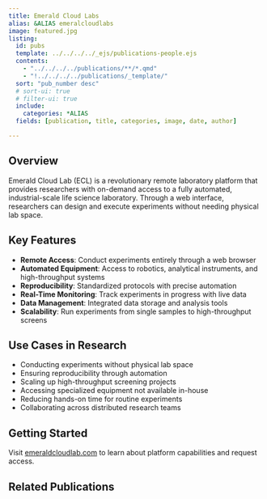 ```yaml
---
title: Emerald Cloud Labs
alias: &ALIAS emeralcloudlabs
image: featured.jpg
listing:
  id: pubs
  template: ../../../../_ejs/publications-people.ejs 
  contents: 
    - "../../../../publications/**/*.qmd"
    - "!../../../../publications/_template/"
  sort: "pub_number desc"
  # sort-ui: true
  # filter-ui: true
  include:
    categories: *ALIAS
  fields: [publication, title, categories, image, date, author]

---
```


## Overview

Emerald Cloud Lab (ECL) is a revolutionary remote laboratory platform that provides researchers with on-demand access to a fully automated, industrial-scale life science laboratory. Through a web interface, researchers can design and execute experiments without needing physical lab space.

## Key Features

- **Remote Access**: Conduct experiments entirely through a web browser
- **Automated Equipment**: Access to robotics, analytical instruments, and high-throughput systems
- **Reproducibility**: Standardized protocols with precise automation
- **Real-Time Monitoring**: Track experiments in progress with live data
- **Data Management**: Integrated data storage and analysis tools
- **Scalability**: Run experiments from single samples to high-throughput screens

## Use Cases in Research

- Conducting experiments without physical lab space
- Ensuring reproducibility through automation
- Scaling up high-throughput screening projects
- Accessing specialized equipment not available in-house
- Reducing hands-on time for routine experiments
- Collaborating across distributed research teams

## Getting Started

Visit [emeraldcloudlab.com](https://www.emeraldcloudlab.com) to learn about platform capabilities and request access.

## Related Publications

:::{#pubs}
:::